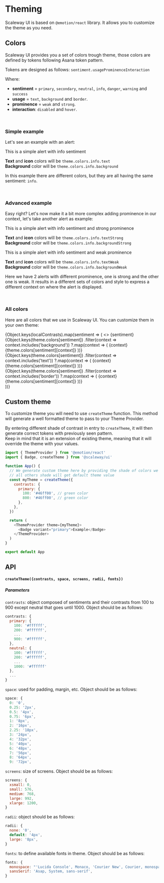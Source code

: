 
<Meta title="Theme" />

# Theming

Scaleway UI is based on `@emotion/react` library. It allows you to customize the theme as you need.

## Colors

Scaleway UI provides you a set of colors trough theme, those colors are defined by tokens following Asana token pattern.

Tokens are designed as follows: `sentiment.usageProminenceInteraction`

Where:

- **sentiment** = `primary`, `secondary`, `neutral`, `info`, `danger`, `warning` and `success`
- **usage** = `text`, `background` and `border`.
- **prominence** = `weak` and `strong`.
- **interaction**: `disabled` and `hover`.

<p>&nbsp;</p>

### Simple example

Let's see an example with an alert:

<ThemeProvider theme={theme}>
  <Global styles={[globalStyles]} />
  <Alert type="info">This is a simple alert with info sentiment</Alert>
</ThemeProvider>

**Text** and **icon** colors will be `theme.colors.info.text`<br/>
**Background** color will be `theme.colors.info.background`

In this example there are different colors, but they are all having the same sentiment: `info`.

<p>&nbsp;</p>

### Advanced example

Easy right? Let's now make it a bit more complex adding prominence in our context, let's take another alert as example:

<ThemeProvider theme={theme}>
  <Global styles={[globalStyles]} />
  <Alert variant="filled" type="info">
    This is a simple alert with info sentiment and strong prominence
  </Alert>
</ThemeProvider>

**Text** and **icon** colors will be `theme.colors.info.textStrong`<br/>
**Background** color will be `theme.colors.info.backgroundStrong`

<ThemeProvider theme={theme}>
  <Global styles={[globalStyles]} />
  <Alert variant="outlined" type="info">
    This is a simple alert with info sentiment and weak prominence
  </Alert>
</ThemeProvider>

**Text** and **icon** colors will be `theme.colors.info.textWeak`<br/>
**Background** color will be `theme.colors.info.backgroundWeak`

Here we have 2 alerts with different prominence, one is strong and the other one is weak.
It results in a different sets of colors and style to express a different context on where the alert is displayed.

<p>&nbsp;</p>

### All colors

Here are all colors that we use in Scaleway UI. You can customize them in your own theme:

<ThemeProvider theme={theme}>
  <Global styles={[globalStyles]} />
  {Object.keys(localContrasts).map(sentiment => (
    <>
      <Typography variant="title" style={{ textTransform: 'capitalize' }}>
        {sentiment}
      </Typography>
      <div style={{ display: 'flex', gap: 24, marginTop: 16 }}>
        <div style={{ display: 'flex', flexDirection: 'column', gap: 16 }}>
          {Object.keys(theme.colors[sentiment])
            .filter(context => context.includes('background'))
            ?.map(context => (
              <BorderedBox
                key={context}
                style={{
                  backgroundColor: theme.colors[sentiment][context],
                  display: 'flex',
                  alignItems: 'center',
                  justifyContent: 'space-between',
                  padding: 8,
                  width: 275,
                }}
              >
                <Typography
                  color={readableColor(theme.colors[sentiment][context])}
                >
                  {context}
                </Typography>
                <Typography
                  variant="tiny"
                  color={readableColor(theme.colors[sentiment][context])}
                >
                  {theme.colors[sentiment][context]}
                </Typography>
              </BorderedBox>
            ))}
        </div>
        <div style={{ display: 'flex', flexDirection: 'column', gap: 16 }}>
          {Object.keys(theme.colors[sentiment])
            .filter(context => context.includes('text'))
            ?.map(context => (
              <BorderedBox
                key={context}
                style={{
                  backgroundColor: theme.colors[sentiment][context],
                  display: 'flex',
                  alignItems: 'center',
                  justifyContent: 'space-between',
                  padding: 8,
                  width: 275,
                }}
              >
                <Typography
                  color={readableColor(theme.colors[sentiment][context])}
                >
                  {context}
                </Typography>
                <Typography
                  variant="tiny"
                  color={readableColor(theme.colors[sentiment][context])}
                >
                  {theme.colors[sentiment][context]}
                </Typography>
              </BorderedBox>
            ))}
        </div>
        <div style={{ display: 'flex', flexDirection: 'column', gap: 16 }}>
          {Object.keys(theme.colors[sentiment])
            .filter(context => context.includes('border'))
            ?.map(context => (
              <BorderedBox
                key={context}
                style={{
                  backgroundColor: theme.colors[sentiment][context],
                  display: 'flex',
                  alignItems: 'center',
                  justifyContent: 'space-between',
                  padding: 8,
                  width: 275,
                }}
              >
                <Typography
                  color={readableColor(theme.colors[sentiment][context])}
                >
                  {context}
                </Typography>
                <Typography
                  variant="tiny"
                  color={readableColor(theme.colors[sentiment][context])}
                >
                  {theme.colors[sentiment][context]}
                </Typography>
              </BorderedBox>
            ))}
        </div>
      </div>
      <Separator style={{ margin: `24px 0` }} />
    </>
  ))}
</ThemeProvider>

## Custom theme

To customize theme you will need to use `createTheme` function. This method will generate a well formatted theme to pass
to your Theme Provider.

By entering different shade of contrast in entry to `createTheme`, it will then generate correct tokens with previously seen pattern.<br/>
Keep in mind that it is an extension of existing theme, meaning that it will override the theme with your values.

```js
import { ThemeProvider } from '@emotion/react'
import { Badge, createTheme } from '@scaleway/ui'

function App() {
  // We generate custom theme here by providing the shade of colors we want to change
  // all others shade will get default theme value
  const myTheme = createTheme({
    contrasts: {
      primary: {
        100: '#46ff00', // green color
        800: '#46ff00', // green color
      },
    },
  })

  return (
    <ThemeProvider theme={myTheme}>
      <Badge variant="primary">Example</Badge>
    </ThemeProvider>
  )
}

export default App
```

## API

#### `createTheme({contrasts, space, screens, radii, fonts})`

##### Parameters

`contrasts`: object composed of sentiments and their contrasts from 100 to 900 except neutral that goes until 1000. Object should be as follows:

```js
contrasts: {
  primary: {
    100: '#ffffff',
    200: '#ffffff',
    ...
    900: '#ffffff',
  },
  neutral: {
    100: '#ffffff',
    200: '#ffffff',
    ...
    1000: '#ffffff'
  },
  ...
}
```

`space`: used for padding, margin, etc. Object should be as follows:

```js
space: {
  0: '0',
  0.25: '2px',
  0.5: '4px',
  0.75: '6px',
  1: '8px',
  2: '16px',
  2.25: '18px',
  3: '24px',
  4: '32px',
  5: '40px',
  6: '48px',
  7: '56px',
  8: '64px',
  9: '72px',
```

`screens`: size of screens. Object should be as follows:

```js
screens: {
  xsmall: 0,
  small: 576,
  medium: 768,
  large: 992,
  xlarge: 1200,
}
```

`radii`: object should be as follows:

```js
radii: {
  none: '0',
  default: '4px',
  large: '8px',
}
```

`fonts`: to define available fonts in theme. Object should be as follows:

```js
fonts: {
  monospace: "'Lucida Console', Monaco, 'Courier New', Courier, monospace",
  sansSerif: 'Asap, System, sans-serif',
}
```
